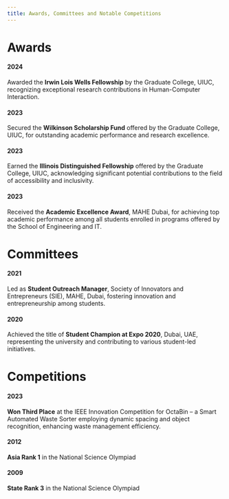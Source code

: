 ```yaml
---
title: Awards, Committees and Notable Competitions
---
```


# Awards

#### 2024
Awarded the **Irwin Lois Wells Fellowship** by the Graduate College, UIUC, recognizing exceptional research contributions in Human-Computer Interaction.

#### 2023
Secured the **Wilkinson Scholarship Fund** offered by the Graduate College, UIUC, for outstanding academic performance and research excellence.

#### 2023
Earned the **Illinois Distinguished Fellowship** offered by the Graduate College, UIUC, acknowledging significant potential contributions to the field of accessibility and inclusivity.

#### 2023
Received the **Academic Excellence Award**, MAHE Dubai, for achieving top academic performance among all students enrolled in programs offered by the School of Engineering and IT.

# Committees

#### 2021
Led as **Student Outreach Manager**, Society of Innovators and Entrepreneurs (SIE), MAHE, Dubai, fostering innovation and entrepreneurship among students.

#### 2020
Achieved the title of **Student Champion at Expo 2020**, Dubai, UAE, representing the university and contributing to various student-led initiatives.

# Competitions

#### 2023
**Won Third Place** at the IEEE Innovation Competition for OctaBin – a Smart Automated Waste Sorter employing dynamic spacing and object recognition, enhancing waste management efficiency.

#### 2012
**Asia Rank 1** in the National Science Olympiad

#### 2009
**State Rank 3** in the  National Science Olympiad 
